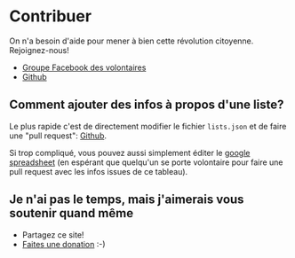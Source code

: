 
# Contribuer

On n'a besoin d'aide pour mener à bien cette révolution citoyenne.
Rejoignez-nous!

- [Groupe Facebook des volontaires](https://www.facebook.com/groups/listescitoyennes.volontaires)
- [Github](https://github.com/xdamman/pourquellelistevoter)

## Comment ajouter des infos à propos d'une liste?

Le plus rapide c'est de directement modifier le fichier `lists.json` et de faire une "pull request": [Github](https://github.com/xdamman/pourquellelistevoter/blob/master/data/lists.json).

Si trop compliqué, vous pouvez aussi simplement éditer le [google spreadsheet](https://docs.google.com/spreadsheets/d/138MhE96bxlQ54bbH_W4NOZSo8jjcdyzPyIpwuHJQoRs/edit?usp=sharing)
 (en espérant que quelqu'un se porte volontaire pour faire une pull request avec les infos issues de ce tableau).

## Je n'ai pas le temps, mais j'aimerais vous soutenir quand même

- Partagez ce site!
- [Faites une donation](https://opencollective.com/listescitoyennes) :-)

<Footer />